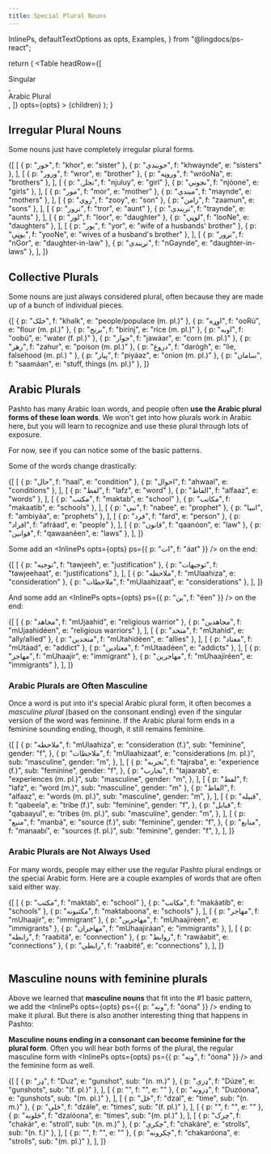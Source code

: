 ```yaml
---
title: Special Plural Nouns
---
```


  InlinePs,
  defaultTextOptions as opts,
  Examples,
} from "@lingdocs/ps-react";

  return (
    <Table
      headRow={[
        <div>
          <div>Singular</div>
        </div>,
        <div>
          <div>Arabic Plural</div>
        </div>,
      ]}
      opts={opts}
    >
      {children}
    </Table>
  );
}

<VideoPlayer src="https://www.youtube.com/watch?v=fCaQqyFCRTE" />

## Irregular Plural Nouns

Some nouns just have completely irregular plural forms.

<PluralTable>
  {[
    [
      { p: "خور", f: "khor", e: "sister" },
      { p: "خویندې", f: "khwaynde", e: "sisters" },
    ],
    [
      { p: "ورور", f: "wror", e: "brother" },
      { p: "وروڼه", f: "wróoNa", e: "brothers" },
    ],
    [
      { p: "نجلۍ", f: "njuluy", e: "girl" },
      { p: "نجونې", f: "njóone", e: "girls" },
    ],
    [
      { p: "مور", f: "mor", e: "mother" },
      { p: "میندې", f: "maynde", e: "mothers" },
    ],
    [
      { p: "زوی", f: "zooy", e: "son" },
      { p: "زامن", f: "zaamun", e: "sons" },
    ],
    [
      { p: "ترور", f: "tror", e: "aunt" },
      { p: "تریندې", f: "traynde", e: "aunts" },
    ],
    [
      { p: "لور", f: "loor", e: "daughter" },
      { p: "لوڼې", f: "looNe", e: "daughters" },
    ],
    [
      { p: "یور", f: "yor", e: "wife of a husbands' brother" },
      { p: "یوڼې", f: "yooNe", e: "wives of a husband's brother" },
    ],
    [
      { p: "نږور", f: "nGor", e: "daughter-in-law" },
      { p: "نږیندې", f: "nGaynde", e: "daughter-in-laws" },
    ],
  ]}
</PluralTable>

## Collective Plurals

Some nouns are just always considered plural, often because they are made up of a bunch of individual pieces.

<Examples opts={opts}>
  {[
    { p: "خلک", f: "khalk", e: "people/populace (m. pl.)" },
    { p: "اوړه", f: "ooRú", e: "flour (m. pl.)" },
    { p: "برنج", f: "birínj", e: "rice (m. pl.)" },
    { p: "اوبه", f: "oobú", e: "water (f. pl.)" },
    { p: "جوار", f: "jawáar", e: "corn (m. pl.)" },
    { p: "زهر", f: "zahur", e: "poison (m. pl.)" },
    { p: "دروغ", f: "darógh", e: "lie, falsehood (m. pl.) " },
    { p: "پیاز", f: "piyáaz", e: "onion (m. pl.)" },
    { p: "سامان", f: "saamáan", e: "stuff, things (m. pl.)" },
  ]}
</Examples>

## Arabic Plurals

Pashto has many Arabic loan words, and people often **use the Arabic plural forms of these loan words**. We won't get into how plurals work in Arabic here, but you will learn to recognize and use these plural through lots of exposure.

For now, see if you can notice some of the basic patterns.

Some of the words change drastically:

<ArabicPluralTable>
  {[
    [
      { p: "حال", f: "haal", e: "condition" },
      { p: "احوال", f: "ahwaal", e: "conditions" },
    ],
    [
      { p: "لفظ", f: "lafz", e: "word" },
      { p: "الفاظ", f: "alfaaz", e: "words" },
    ],
    [
      { p: "مکتب", f: "maktab", e: "school" },
      { p: "مکاتب", f: "makaatib", e: "schools" },
    ],
    [
      { p: "نبي", f: "nabee", e: "prophet" },
      { p: "انبیا", f: "ambiyáa", e: "prophets" },
    ],
    [
      { p: "فرد", f: "fard", e: "person" },
      { p: "افراد", f: "afráad", e: "people" },
    ],
    [
      { p: "قانون", f: "qaanóon", e: "law" },
      { p: "قوانین", f: "qawaanéen", e: "laws" },
    ],
  ]}
</ArabicPluralTable>

Some add an <InlinePs opts={opts} ps={{ p: "ات", f: "áat" }} /> on the end:

<ArabicPluralTable>
  {[
    [
      { p: "توجیه", f: "tawjeeh", e: "justification" },
      { p: "توجیهات", f: "tawjeehaat", e: "justifications" },
    ],
    [
      { p: "ملاحظه", f: "mUlaahiza", e: "consideration" },
      { p: "ملاحظات", f: "mUlaahizaat", e: "considerations" },
    ],
  ]}
</ArabicPluralTable>

And some add an <InlinePs opts={opts} ps={{ p: "ین", f: "éen" }} /> on the end:

<ArabicPluralTable>
  {[
    [
      { p: "مجاهد", f: "mUjaahíd", e: "religious warrior" },
      { p: "مجاهدین", f: "mUjaahidéen", e: "religious warriors" },
    ],
    [
      { p: "متحد", f: "mUtahíd", e: "ally/allied" },
      { p: "متحدین", f: "mUtahidéen", e: "allies" },
    ],
    [
      { p: "معتاد", f: "mUtáad", e: "addict" },
      { p: "معتادین", f: "mUtaadéen", e: "addicts" },
    ],
    [
      { p: "مهاجر", f: "mUhaajir", e: "immigrant" },
      { p: "مهاجرین", f: "mUhaajiréen", e: "immigrants" },
    ],
  ]}
</ArabicPluralTable>

### Arabic Plurals are Often Masculine

Once a word is put into it's special Arabic plural form, it often becomes a _masculine plural_ (based on the consonant ending) even if the singular version of the word was feminine. If the Arabic plural form ends in a feminine sounding ending, though, it still remains feminine.

<ArabicPluralTable>
  {[
    [
      {
        p: "ملاحظه",
        f: "mUlaahiza",
        e: "consideration (f.)",
        sub: "feminine",
        gender: "f",
      },
      {
        p: "ملاحظات",
        f: "mUlaahizaat",
        e: "considerations (m. pl.)",
        sub: "masculine",
        gender: "m",
      },
    ],
    [
      {
        p: "تجربه",
        f: "tajraba",
        e: "experience (f.)",
        sub: "feminine",
        gender: "f",
      },
      {
        p: "تجارب",
        f: "tajaarab",
        e: "experiences (m. pl.)",
        sub: "masculine",
        gender: "m",
      },
    ],
    [
      { p: "لفظ", f: "lafz", e: "word (m.)", sub: "masculine", gender: "m" },
      {
        p: "الفاظ",
        f: "alfaaz",
        e: "words (m. pl.)",
        sub: "masculine",
        gender: "m",
      },
    ],
    [
      {
        p: "قبیله",
        f: "qabeela",
        e: "tribe (f.)",
        sub: "feminine",
        gender: "f",
      },
      {
        p: "قبایل",
        f: "qabaayul",
        e: "tribes (m. pl.)",
        sub: "masculine",
        gender: "m",
      },
    ],
    [
      {
        p: "منبع",
        f: "manbá",
        e: "source (f.)",
        sub: "feminine",
        gender: "f",
      },
      {
        p: "منابع",
        f: "manaabí",
        e: "sources (f. pl.)",
        sub: "feminine",
        gender: "f",
      },
    ],
  ]}
</ArabicPluralTable>

### Arabic Plurals are Not Always Used

For many words, people may either use the regular Pashto plural endings or the special Arabic form. Here are a couple examples of words that are often said either way.

<Table opts={opts} headRow={["Singular", "Arabic Plural", "Pashto Plural"]}>
  {[
    [
      { p: "مکتب", f: "maktab", e: "school" },
      { p: "مکاتب", f: "makáatib", e: "schools" },
      { p: "مکتبونه", f: "maktaboona", e: "schools" },
    ],
    [
      { p: "مهاجر", f: "mUhaajir", e: "immigrant" },
      { p: "مهاجرین", f: "mUhaajiréen", e: "immigrants" },
      { p: "مهاجران", f: "mUhaajiráan", e: "immigrants" },
    ],
    [
      { p: "رابطه", f: "raabitá", e: "connection" },
      { p: "روابط", f: "rawáabit", e: "connections" },
      { p: "رابطې", f: "raabité", e: "connections" },
    ],
  ]}
</Table>

## Masculine nouns with feminine plurals

Above we learned that **masculine nouns** that fit into the <Link to="/nouns/nouns-unisex/#1-basic">#1 basic pattern</Link>, we add the <InlinePs opts={opts} ps={{ p: "ونه", f: "óona" }} /> ending to make it plural. But there is also another interesting thing that happens in Pashto:

**Masculine nouns ending in a consonant can become feminine for the plural form**. Often you will hear both forms of the plural, the regular masculine form with <InlinePs opts={opts} ps={{ p: "ونه", f: "óona" }} /> and the feminine form as well.

<PluralTable>
  {[
    [
      { p: "ډز", f: "Duz", e: "gunshot", sub: "(n. m.)" },
      { p: "ډزې", f: "Dúze", e: "gunshots", sub: "(f. pl.)" },
    ],
    [
      { p: "", f: "", e: "" },
      { p: "ډزونه", f: "Duzóona", e: "gunshots", sub: "(m. pl.)" },
    ],
    [
      { p: "ځل", f: "dzal", e: "time", sub: "(n. m.)" },
      { p: "ځلې", f: "dzále", e: "times", sub: "(f. pl.)" },
    ],
    [
      { p: "", f: "", e: "" },
      { p: "ځلونه", f: "dzalóona", e: "times", sub: "(m. pl.)" },
    ],
    [
      { p: "چرک", f: "chakár", e: "stroll", sub: "(n. m.)" },
      { p: "چکرې", f: "chakáre", e: "strolls", sub: "(n. f.)" },
    ],
    [
      { p: "", f: "", e: "" },
      { p: "چکرونه", f: "chakaróona", e: "strolls", sub: "(m. pl.)" },
    ],
  ]}
</PluralTable>
